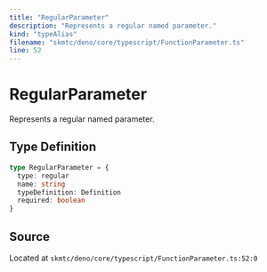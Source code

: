 ```yaml
---
title: "RegularParameter"
description: "Represents a regular named parameter."
kind: "typeAlias"
filename: "skmtc/deno/core/typescript/FunctionParameter.ts"
line: 52
---
```


# RegularParameter

Represents a regular named parameter.

## Type Definition

```typescript
type RegularParameter = {
  type: regular
  name: string
  typeDefinition: Definition
  required: boolean
}
```

## Source

Located at `skmtc/deno/core/typescript/FunctionParameter.ts:52:0`
